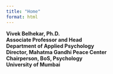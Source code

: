 ```yaml
---
title: "Home"
format: html
---
```


**Vivek Belhekar, Ph.D.\
Associate Professor and Head\
Department of Applied Psychology\
Director, Mahatma Gandhi Peace Center\
Chairperson, BoS, Psychology\
University of Mumbai**

